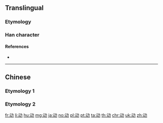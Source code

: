 {{also|動|働}}
==Translingual==
{{stroke order|type=animate}}

===Etymology===
{{Han simp|動|f=重|t=云}}

===Han character===
{{Han char|rn=19|rad=力|as=04|sn=6|four=|canj=MIKS|ids=⿰云力}}

====References====
* {{Han ref|kx=0146.241|hdz=10367.020|uh=52A8|ud=21160}}

----

==Chinese==
===Etymology 1===
{{zh-see|動}}
===Etymology 2===
{{zh-see|働}}
[[fr:动]]
[[li:动]]
[[hu:动]]
[[mg:动]]
[[ja:动]]
[[no:动]]
[[pl:动]]
[[pt:动]]
[[ta:动]]
[[th:动]]
[[chr:动]]
[[uk:动]]
[[zh:动]]